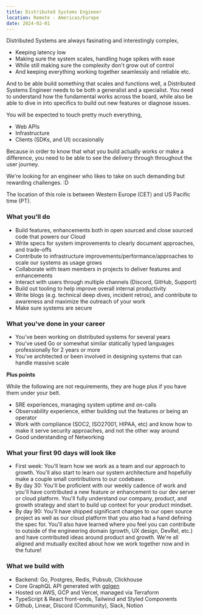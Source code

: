 ```yaml
---
title: Distributed Systems Engineer
location: Remote - Americas/Europe
date: 2024-02-01
---
```


Distributed Systems are always fasinating and interestingly complex,
- Keeping latency low
- Making sure the system scales, handling huge spikes with ease
- While still making sure the complexity don't grow out of control
- And keeping everything working together seamlessly and reliable
etc.

And to be able build something that scales and functions well, a Distributed Systems Engineer needs to be both a generalist and a specialist.
You need to understand how the fundamental works across the board, while also be able to dive in into specifics to build out new features or diagnose issues.

You will be expected to touch pretty much everything,
- Web APIs
- Infrastructure
- Clients (SDKs, and UI) occasionally

Because in order to know that what you build actually works or make a difference, you need to be able to see the delivery through throughout the user journey.

We're looking for an engineer who likes to take on such demanding but rewarding challenges. :D

The location of this role is between Western Europe (CET) and US Pacific time (PT).

### What you'll do

- Build features, enhancements both in open sourced and close sourced code that powers our Cloud
- Write specs for system improvements to clearly document approaches, and trade-offs
- Contribute to infrastructure improvements/performance/approaches to scale our systems as usage grows
- Collaborate with team members in projects to deliver features and enhancements
- Interact with users through multiple channels (Discord, GitHub, Support)
- Build out tooling to help improve overall internal productivity
- Write blogs (e.g. technical deep dives, incident retros), and contribute to awareness and maximize the outreach of your work
- Make sure systems are secure

### What you've done in your career

- You've been working on distributed systems for several years
- You've used Go or somewhat similar statically typed languages professionally for 2 years or more
- You've architected or been involved in designing systems that can handle massive scale

**Plus points**

While the following are not requirements, they are huge plus if you have them under your belt.

- SRE experiences, managing system uptime and on-calls
- Observability experience, either building out the features or being an operator
- Work with compliance (SOC2, ISO27001, HIPAA, etc) and know how to make it serve security approaches, and not the other way around
- Good understanding of Networking

### What your first 90 days will look like

- First week: You'll learn how we work as a team and our approach to growth. You'll also start to learn our system architecture and hopefully make a couple small contributions to our codebase.
- By day 30: You'll be proficient with our weekly cadence of work and you'll have contributed a new feature or enhancement to our dev server or cloud platform. You'll fully understand our company, product, and growth strategy and start to build up context for your product mindset.
- By day 90: You'll have shipped significant changes to our open source project as well as our cloud platform that you also had a hand defining the spec for. You'll also have learned where you feel you can contribute to outside of the engineering domain (growth, UX design, DevRel, etc.) and have contributed ideas around product and growth. We're all aligned and mutually excited about how we work together now and in the future!

### What we build with

- Backend: Go, Postgres, Redis, Pubsub, Clickhouse
- Core GraphQL API generated with [gqlgen](https://github.com/99designs/gqlgen)
- Hosted on AWS, GCP and Vercel, managed via Terraform
- TypeScript & React front-ends, Tailwind and Styled Components
- Github, Linear, Discord (Community), Slack, Notion